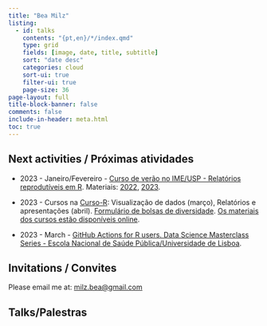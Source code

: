 ```yaml
---
title: "Bea Milz"
listing:
  - id: talks
    contents: "{pt,en}/*/index.qmd"
    type: grid
    fields: [image, date, title, subtitle]
    sort: "date desc"
    categories: cloud
    sort-ui: true
    filter-ui: true
    page-size: 36     
page-layout: full
title-block-banner: false
comments: false
include-in-header: meta.html  
toc: true
---
```


## Next activities / Próximas atividades

-   2023 - Janeiro/Fevereiro - [Curso de verão no IME/USP - Relatórios reprodutíveis em R](https://www.ime.usp.br/~verao/). Materiais: [2022](https://beatrizmilz.github.io/2022-curso-de-verao-ime-usp-relatorios/trabalho_final.html), [2023](https://beatrizmilz.github.io/2023-curso-de-verao-ime-usp-relatorios/).

- 2023 - Cursos na [Curso-R](https://curso-r.com/): Visualização de dados (março), Relatórios e apresentações (abril). [Formulário de bolsas de diversidade](https://forms.gle/KpALbhvHXu9aVKXTA). [Os materiais dos cursos estão disponíveis online](https://curso-r.com/material/).

-  2023 - March - [GitHub Actions for R users. Data Science Masterclass Series - Escola Nacional de Saúde Pública/Universidade de Lisboa](/talks/Data_Science_ENSP.pdf).


## Invitations / Convites

Please email me at: [milz.bea@gmail.com](mailto:milz.bea@gmail.com)

## Talks/Palestras

::: {#talks}
:::
